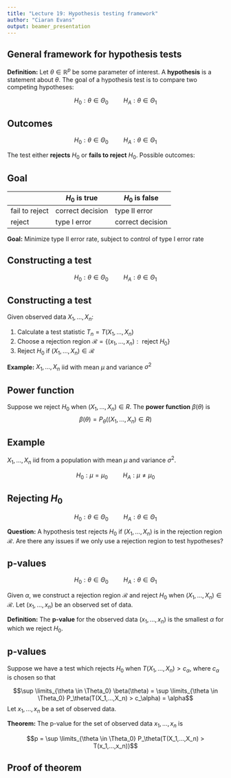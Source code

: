 ```yaml
---
title: "Lecture 19: Hypothesis testing framework"
author: "Ciaran Evans"
output: beamer_presentation
---
```


## General framework for hypothesis tests

**Definition:** Let $\theta \in \mathbb{R}^p$ be some parameter of interest. A **hypothesis** is a statement about $\theta$. The goal of a hypothesis test is to compare two competing hypotheses:

$$H_0: \theta \in \Theta_0 \hspace{1cm} H_A: \theta \in \Theta_1$$

\vspace{5cm}


## Outcomes

$$H_0: \theta \in \Theta_0 \hspace{1cm} H_A: \theta \in \Theta_1$$

The test either **rejects** $H_0$ or **fails to reject** $H_0$. Possible outcomes:

\vspace{5cm}

## Goal

| | $H_0$ is true | $H_0$ is false |
| --- | --- | --- |
| fail to reject | correct decision | type II error |
| reject | type I error | correct decision |


**Goal:** Minimize type II error rate, subject to control of type I error rate 

## Constructing a test

$$H_0: \theta \in \Theta_0 \hspace{1cm} H_A: \theta \in \Theta_1$$

\vspace{5cm}

## Constructing a test

Given observed data $X_1,...,X_n$:

1. Calculate a test statistic $T_n = T(X_1,...,X_n)$
2. Choose a rejection region $\mathcal{R} = \{(x_1,...,x_n) : \text{ reject } H_0\}$
3. Reject $H_0$ if $(X_1,...,X_n) \in \mathcal{R}$

**Example:** $X_1,...,X_n$ iid with mean $\mu$ and variance $\sigma^2$

\vspace{3cm}

## Power function

Suppose we reject $H_0$ when $(X_1,...,X_n) \in R$. The **power function** $\beta(\theta)$ is
$$\beta(\theta) = P_{\theta}((X_1,...,X_n) \in R)$$

\vspace{5cm}


## Example

$X_1,...,X_n$ iid from a population with mean $\mu$ and variance $\sigma^2$. 

$$H_0: \mu = \mu_0 \hspace{1cm} H_A: \mu \neq \mu_0$$

\vspace{5cm}

## Rejecting $H_0$

$$H_0: \theta \in \Theta_0 \hspace{1cm} H_A: \theta \in \Theta_1$$

**Question:** A hypothesis test rejects $H_0$ if $(X_1,...,X_n)$ is in the rejection region $\mathcal{R}$. Are there any issues if we only use a rejection region to test hypotheses?

\vspace{4cm}


## p-values

$$H_0: \theta \in \Theta_0 \hspace{1cm} H_A: \theta \in \Theta_1$$

Given $\alpha$, we construct a rejection region $\mathcal{R}$ and reject $H_0$ when $(X_1,...,X_n) \in \mathcal{R}$. Let $(x_1,...,x_n)$ be an observed set of data. 

**Definition:** The **p-value** for the observed data $(x_1,...,x_n)$ is the smallest $\alpha$ for which we reject $H_0$.

\vspace{4cm}


## p-values

Suppose we have a test which rejects $H_0$ when $T(X_1,...,X_n) > c_\alpha$, where $c_\alpha$ is chosen so that

$$\sup \limits_{\theta \in \Theta_0} \beta(\theta) = \sup \limits_{\theta \in \Theta_0} P_\theta(T(X_1,...,X_n) > c_\alpha) = \alpha$$
Let $x_1,...,x_n$ be a set of observed data. 

**Theorem:** The p-value for the set of observed data $x_1,...,x_n$ is 

$$p = \sup \limits_{\theta \in \Theta_0} P_\theta(T(X_1,...,X_n) > T(x_1,...,x_n))$$

\vspace{3cm}

## Proof of theorem


